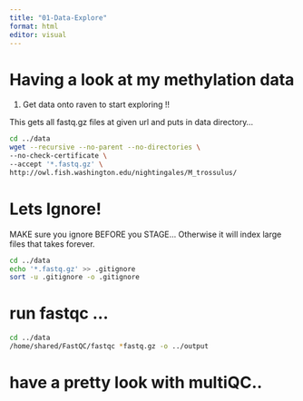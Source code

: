 ```yaml
---
title: "01-Data-Explore"
format: html
editor: visual
---
```


# Having a look at my methylation data

1. Get data onto raven to start exploring !!

This gets all fastq.gz files at given url and puts in data directory...
```bash
cd ../data 
wget --recursive --no-parent --no-directories \
--no-check-certificate \
--accept '*.fastq.gz' \
http://owl.fish.washington.edu/nightingales/M_trossulus/
```


# Lets Ignore!

MAKE sure you ignore BEFORE you STAGE... Otherwise it will index large files that takes forever.

```bash
cd ../data
echo '*.fastq.gz' >> .gitignore
sort -u .gitignore -o .gitignore
```



# run fastqc ...

```bash
cd ../data 
/home/shared/FastQC/fastqc *fastq.gz -o ../output
```


# have a pretty look with multiQC..


